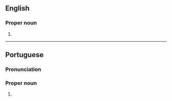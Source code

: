 ==English==

===Proper noun===
{{en-proper noun}}

# {{place|en|municipality/state capital|s/Mato Grosso|c/Brazil}}

----

==Portuguese==

===Pronunciation===
{{pt-IPA|br=Cuy.abá}}

===Proper noun===
{{pt-proper noun}}

# {{place|pt|municipality/state capital|s/Mato Grosso|c/Brazil|t=Cuiabá}}